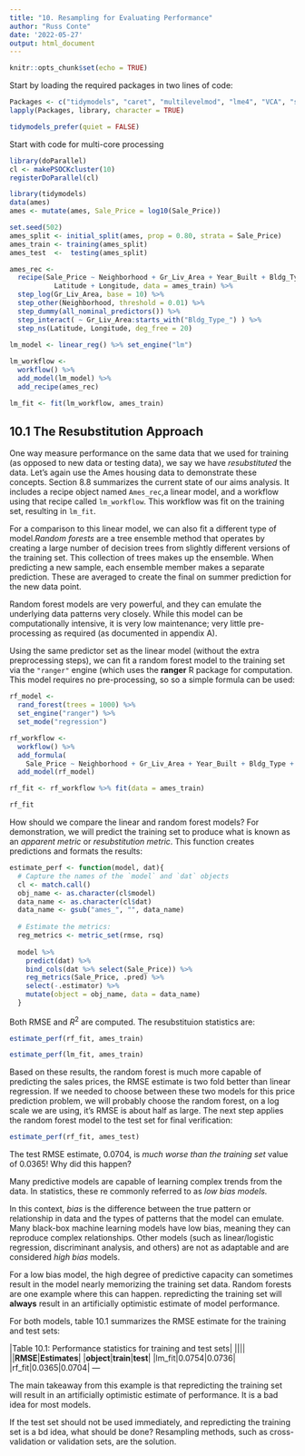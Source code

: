 ```yaml
---
title: "10. Resampling for Evaluating Performance"
author: "Russ Conte"
date: '2022-05-27'
output: html_document
---
```


```r
knitr::opts_chunk$set(echo = TRUE)
```

Start by loading the required packages in two lines of code:

```r

Packages <- c("tidymodels", "caret", "multilevelmod", "lme4", "VCA", "survival", "patchwork", "splines", "ranger")
lapply(Packages, library, character = TRUE)

tidymodels_prefer(quiet = FALSE)

```

Start with code for multi-core processing

```r

library(doParallel)
cl <- makePSOCKcluster(10)
registerDoParallel(cl)

```

```r

library(tidymodels)
data(ames)
ames <- mutate(ames, Sale_Price = log10(Sale_Price))

set.seed(502)
ames_split <- initial_split(ames, prop = 0.80, strata = Sale_Price)
ames_train <- training(ames_split)
ames_test  <-  testing(ames_split)

ames_rec <- 
  recipe(Sale_Price ~ Neighborhood + Gr_Liv_Area + Year_Built + Bldg_Type + 
           Latitude + Longitude, data = ames_train) %>%
  step_log(Gr_Liv_Area, base = 10) %>% 
  step_other(Neighborhood, threshold = 0.01) %>% 
  step_dummy(all_nominal_predictors()) %>% 
  step_interact( ~ Gr_Liv_Area:starts_with("Bldg_Type_") ) %>% 
  step_ns(Latitude, Longitude, deg_free = 20)
  
lm_model <- linear_reg() %>% set_engine("lm")

lm_workflow <- 
  workflow() %>% 
  add_model(lm_model) %>% 
  add_recipe(ames_rec)

lm_fit <- fit(lm_workflow, ames_train)

```

## 10.1 The Resubstitution Approach

One way measure performance on the same data that we used for training (as opposed to new data or testing data), we say we have *resubstituted* the data. Let's again use the Ames housing data to demonstrate these concepts. Section 8.8 summarizes the current state of our aims analysis. It includes a recipe object named `Ames_rec`,a linear model, and a workflow using that recipe called `lm_workflow`. This workflow was fit on the training set, resulting in `lm_fit`.

For a comparison to this linear model, we can also fit a different type of model.*Random forests* are a tree ensemble method that operates by creating a large number of decision trees from slightly different versions of the training set. This collection of trees makes up the ensemble. When predicting a new sample, each ensemble member makes a separate prediction. These are averaged to create the final on summer prediction for the new data point.

Random forest models are very powerful, and they can emulate the underlying data patterns very closely. While this model can be computationally intensive, it is very low maintenance; very little pre-processing as required (as documented in appendix A).

Using the same predictor set as the linear model (without the extra preprocessing steps), we can fit a random forest model to the training set via the `"ranger"` engine (which uses the **ranger** R package for computation. This model requires no pre-processing, so so a simple formula can be used:

```r

rf_model <- 
  rand_forest(trees = 1000) %>% 
  set_engine("ranger") %>% 
  set_mode("regression")

rf_workflow <- 
  workflow() %>% 
  add_formula(
    Sale_Price ~ Neighborhood + Gr_Liv_Area + Year_Built + Bldg_Type + Latitude + Longitude) %>% 
  add_model(rf_model)

rf_fit <- rf_workflow %>% fit(data = ames_train)

rf_fit
```

How should we compare the linear and random forest models? For demonstration, we will predict the training set to produce what is known as an *apparent metric* or *resubstitution metric*. This function creates predictions and formats the results:

```r

estimate_perf <- function(model, dat){
  # Capture the names of the `model` and `dat` objects
  cl <- match.call()
  obj_name <- as.character(cl$model)
  data_name <- as.character(cl$dat)
  data_name <- gsub("ames_", "", data_name)
  
  # Estimate the metrics:
  reg_metrics <- metric_set(rmse, rsq)
  
  model %>% 
    predict(dat) %>% 
    bind_cols(dat %>% select(Sale_Price)) %>% 
    reg_metrics(Sale_Price, .pred) %>% 
    select(-.estimator) %>% 
    mutate(object = obj_name, data = data_name)
  }

```

Both RMSE and $R^2$ are computed. The resubstituion statistics are:

```r

estimate_perf(rf_fit, ames_train)

estimate_perf(lm_fit, ames_train)
```

Based on these results, the random forest is much more capable of predicting the sales prices, the RMSE estimate is two fold better than linear regression. If we needed to choose between these two models for this price prediction problem, we will probably choose the random forest, on a log scale we are using, it's RMSE is about half as large. The next step applies the random forest model to the test set for final verification:

```r

estimate_perf(rf_fit, ames_test)

```

The test RMSE estimate, 0.0704, is *much worse than the training set* value of 0.0365! Why did this happen?

Many predictive models are capable of learning complex trends from the data. In statistics, these re commonly referred to as *low bias models.*

In this context, *bias* is the difference between the true pattern or relationship in data and the types of patterns that the model can emulate. Many black-box machine learning models have low bias, meaning they can reproduce complex relationships. Other models (such as linear/logistic regression, discriminant analysis, and others) are not as adaptable and are considered *high bias* models.

For a low bias model, the high degree of predictive capacity can sometimes result in the model nearly memorizing the training set data. Random forests are one example where this can happen. repredicting the training set will **always** result in an artificially optimistic estimate of model performance.

For both models, table 10.1 summarizes the RMSE estimate for the training and test sets:

|Table 10.1: Performance statistics for training and test sets|
||||
||**RMSE**|**Estimates**|
|**object**|**train**|**test**|
|lm_fit|0.0754|0.0736|
|rf_fit|0.0365|0.0704|
---

The main takeaway from this example is that repredicting the training set will result in an artificially optimistic estimate of performance. It is a bad idea for most models.

If the test set should not be used immediately, and repredicting the training set is a bd idea, what should be done? Resampling methods, such as cross-validation or validation sets, are the solution.